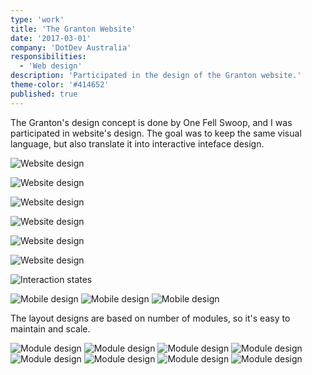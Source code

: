 ```yaml
---
type: 'work'
title: 'The Granton Website'
date: '2017-03-01'
company: 'DotDev Australia'
responsibilities:
  - 'Web design'
description: 'Participated in the design of the Granton website.'
theme-color: '#414652'
published: true
---
```



The Granton's design concept is done by One Fell Swoop, and I was participated in website's design. The goal was to keep the same visual language, but also translate it into interactive inteface design.

<ImageContainer noCaption>

![Website design](works-granton-01.jpg)

</ImageContainer>

<ImageContainer noCaption>

![Website design](works-granton-02.jpg)

</ImageContainer>

<ImageContainer noCaption>

![Website design](works-granton-03.jpg)

</ImageContainer>

<ImageContainer noCaption>

![Website design](works-granton-04.jpg)

</ImageContainer>

<ImageContainer noCaption>

![Website design](works-granton-05.jpg)

</ImageContainer>

<ImageContainer noCaption>

![Website design](works-granton-06.jpg)

</ImageContainer>

<ImageContainer>

![Interaction states](works-granton-07.png)

</ImageContainer>

<ImageContainer grid={3} noCaption blockCaption="Mobile layouts">

![Mobile design](works-granton-m-01.jpg)
![Mobile design](works-granton-m-02.jpg)
![Mobile design](works-granton-m-03.jpg)

</ImageContainer>

The layout designs are based on number of modules, so it's easy to maintain and scale.

<ImageContainer grid={8} noCaption noShadow blockCaption="Section modules">

![Module design](works-granton-module-01.png)
![Module design](works-granton-module-02.png)
![Module design](works-granton-module-03.png)
![Module design](works-granton-module-04.png)
![Module design](works-granton-module-05.png)
![Module design](works-granton-module-06.png)
![Module design](works-granton-module-07.png)
![Module design](works-granton-module-08.png)

</ImageContainer>
